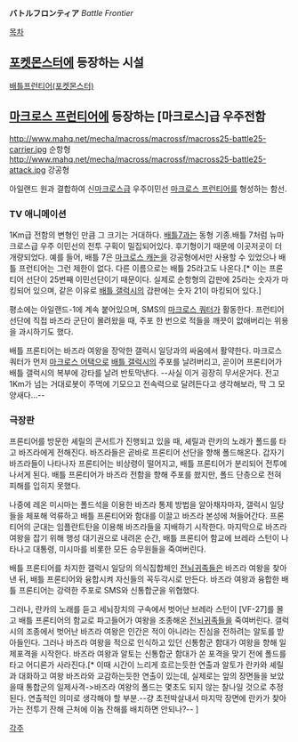 '''バトルフロンティア''' ''Battle Frontier''

[[목차]]

== [[포켓몬스터]]에 등장하는 시설 ==
[[배틀프런티어(포켓몬스터)]]

== [[마크로스 프런티어]]에 등장하는 [마크로스]급 우주전함 ==
http://www.mahq.net/mecha/macross/macrossf/macross25-battle25-carrier.jpg
순항형
http://www.mahq.net/mecha/macross/macrossf/macross25-battle25-attack.jpg
강공형

아일랜드 원과 결합하여 신[[마크로스]]급 우주이민선 [[마크로스 프런티어]]를 형성하는 함선.
=== TV 애니메이션 ===
1Km급 전함의 변형인 만큼 그 크기는 거대하다. [[배틀7]]과는 동형 기종.배틀 7처럼 뉴마크로스급 우주 이민선의 전투 구획이 밀집되어있다. 후기형이기 때문에 이곳저곳이 더 개량되었다. 예를 들어, 배틀 7은 [[마크로스 캐논]]을 강공형에서만 사용할 수 있었으나 배틀 프런티어는 그런 제한이 없다. 다른 이름으로는 배틀 25라고도 나온다.[* 이는 프론티어 선단이 25번째 이민선단이기 때문이다. 실제로 순항형의 갑판에 25라는 숫자가 마킹되어 있으며, 같은 이유로 [[배틀 갤럭시]]의 갑판에는 숫자 21이 마킹되어 있다.]

평소에는 아일랜드-1에 계속 붙어있으며, SMS의 [[마크로스 쿼터]]가 활동한다. 프런티어 선단에 직접 바즈라 군단이 몰려왔을 때, 주포 한 번으로 적들을 깨끗이 없애버리는 위용을 과시하기도 했다.

배틀 프론티어는 바즈라 여왕을 장악한 갤럭시 일당과의 싸움에서 활약한다. 마크로스 쿼터가 먼저 [[마크로스 어택]]으로 [[배틀 갤럭시]]의 주포를 날려버리고, 곧이어 프론티어가 배틀 갤럭시의 복부에 강타를 날려 반토막낸다. --사실 이거 굉장히 무서운거다. 전고 1Km가 넘는 거대로봇이 주먹에 기모으고 전속력으로 달려든다고 생각해보라, 딱 그 모양새다...--

=== 극장판 ===
프론티어를 방문한 셰릴의 콘서트가 진행되고 있을 때, 셰릴과 란카의 노래가 폴드를 타고 바즈라에게 전해진다. 바즈라들은 곧바로 프론티어 선단을 향해 폴드해온다. 갑자기 바즈라들이 나타나자 프론티어는 비상령이 떨어지고, 배틀 프론티어가 분리되어 전투에 나서게 된다. 배틀 프론티어가 바즈라 전함을 향해 주포를 쐈지만, 폴드 단층으로 전혀 피해를 입히지 못했다.

나중에 레온 미시마는 폴드석을 이용한 바즈라 통제 방법을 알아채자마자, 갤럭시 일당들을 체포해 억류하고 배틀 프론티어와 함대를 이끌고 바즈라 본성에 쳐들어간다. 프론티어의 군대는 임플란트탄을 이용해 바즈라들을 지배하기 시작한다. 마지막으로 바즈라 여왕을 잡기 위해 행성 대기권으로 내려온 순간, 배틀 프론티어 함교에 브레라 스턴이 나타나고 대통령, 미시마를 비롯한 모든 승무원들을 죽여버린다.

배틀 프론티어를 차지한 갤럭시 일당의 의식집합체인 [[전뇌귀족]]들은 바즈라 여왕을 찾아낸 뒤, 배틀 프론티어와 융합시켜 자신들의 꼭두각시로 만든다. 바즈라 여왕과 융합한 배틀 프론티어는 강력한 주포로 SMS와 신통합군을 위협했다. 

그러나, 란카의 노래를 듣고 세뇌장치의 구속에서 벗어난 브레라 스턴이 [VF-27]를 몰고 배틀 프론티어의 함교로 파고들어가 여왕을 조종해온 [[전뇌귀족]]들을 죽여버린다. 갤럭시의 조종에서 벗어난 바즈라 여왕은 인간은 적이 아니라는 진심을 전하려는 알토를 받아들인다. 그러나 바즈라 여왕을 적으로 인식하고 있던 신통함군 함대가 여왕을 향해 일제포격을 시작한다. 바즈라 여왕과 알토는 신통합군 함대가 쏜 포격을 맞기 전에 폴드를 타고 어디론가 사라진다.[* 이때 시간이 느리게 흐르는듯한 연출과 알토가 란카와 셰릴과 대화하고 여왕 바즈라와 교감하는듯한 연출이 있는데, 실제로는 앞의 장면들을 보았을때 통합군의 일제사격->바즈라 여왕의 폴드는 몇초도 되지 않는 찰나일 것으로 추정된다. 연출적인 의미로 생각해야 할 부분.--걍 초전박살내서 마지막 장면에 란카가 찾아가는 전투기 잔해 근처에 이놈 잔해를 배치하면 안되나?-- ] 

[[각주]]
